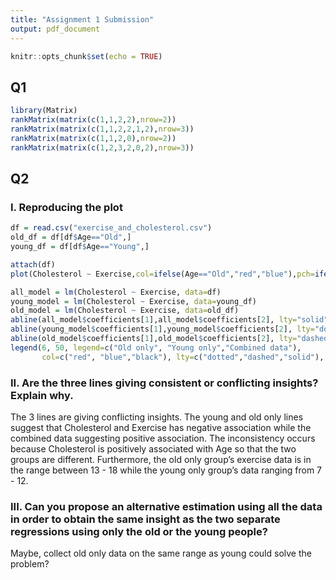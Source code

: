 ```yaml
---
title: "Assignment 1 Submission"
output: pdf_document
---
```


```r
knitr::opts_chunk$set(echo = TRUE)
```

## Q1

```r
library(Matrix)
rankMatrix(matrix(c(1,1,2,2),nrow=2))
rankMatrix(matrix(c(1,1,2,2,1,2),nrow=3))
rankMatrix(matrix(c(1,1,2,0),nrow=2))
rankMatrix(matrix(c(1,2,3,2,0,2),nrow=3))
```
## Q2
### I. Reproducing the plot
```r
df = read.csv("exercise_and_cholesterol.csv")
old_df = df[df$Age=="Old",]
young_df = df[df$Age=="Young",]

attach(df)
plot(Cholesterol ~ Exercise,col=ifelse(Age=="Old","red","blue"),pch=ifelse(Age=="Old",20,17),ylim=c(35,50),xlim=c(6,18))

all_model = lm(Cholesterol ~ Exercise, data=df)
young_model = lm(Cholesterol ~ Exercise, data=young_df)
old_model = lm(Cholesterol ~ Exercise, data=old_df)
abline(all_model$coefficients[1],all_model$coefficients[2], lty="solid")
abline(young_model$coefficients[1],young_model$coefficients[2], lty="dotted",col="blue")
abline(old_model$coefficients[1],old_model$coefficients[2], lty="dashed",col="red")
legend(6, 50, legend=c("Old only", "Young only","Combined data"),
       col=c("red", "blue","black"), lty=c("dotted","dashed","solid"), cex=1)
```
### II. Are the three lines giving consistent or conflicting insights? Explain why.
The 3 lines are giving conflicting insights. The young and old only lines suggest that Cholesterol and Exercise has negative association while the combined data suggesting positive association. The inconsistency occurs because Cholesterol is positively associated with Age so that the two groups are different. Furthermore, the old only group's exercise data is in the range between 13 - 18 while the young only group's data ranging from 7 - 12.

### III. Can you propose an alternative estimation using all the data in order to obtain the same insight as the two separate regressions using only the old or the young people?
Maybe, collect old only data on the same range as young could solve the problem?